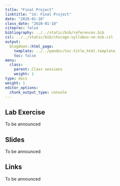 ```yaml
---
title: "Final Project"
linktitle: "14: Final Project"
date: "2020-01-10"
class_date: "2020-01-10"
citeproc: false
bibliography: ../../static/bib/references.bib
csl: ../../static/bib/chicago-syllabus-no-bib.csl
output:
  blogdown::html_page:
    template: ../../pandoc/toc-title_html.template
    toc: false
menu:
  class:
    parent: Class sessions
    weight: 1
type: docs
weight: 1
editor_options: 
  chunk_output_type: console
---
```


## Lab Exercise

To be announced

## Slides

To be announced

## Links

To be announced
